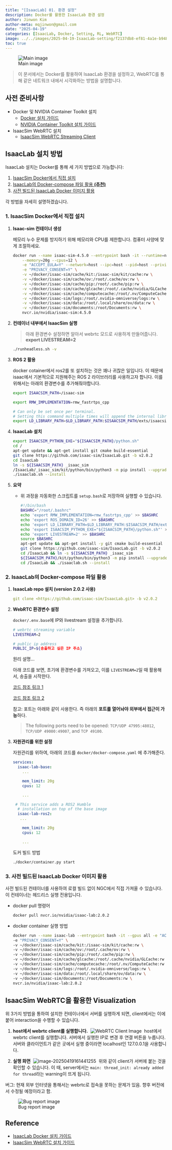 ```yaml
---
title: "[IsaacLab] 01. 환경 설정"
description: Docker를 활용한 IsaacLab 환경 설정
author: Jinwon Kim
author-meta: mqjinwon@gmail.com
date: "2025-04-19"
categories: [IsaacLab, Docker, Setting, RL, WebRTC]
image: ../../images/2025-04-19-IsaacLab-setting/f2137db8-ef81-4a1e-b948-019c4b6040d8.jpeg
toc: true
---
```


![Main image](../../images/2025-04-19-IsaacLab-setting/f2137db8-ef81-4a1e-b948-019c4b6040d8.jpeg)

> 이 문서에서는 Docker를 활용하여 IsaacLab 환경을 설정하고, WebRTC를 통해 같은 네트워크 내에서 시각화하는 방법을 설명합니다.

## 사전 준비사항

- Docker 및 NVIDIA Container Toolkit 설치
  - [Docker 설치 가이드](https://docs.docker.com/engine/install/ubuntu/)
  - [NVIDIA Container Toolkit 설치 가이드](https://docs.nvidia.com/datacenter/cloud-native/container-toolkit/install-guide.html)
- IsaacSim WebRTC 설치
  - [IsaacSim WebRTC Streaming Client](https://docs.isaacsim.omniverse.nvidia.com/4.5.0/installation/download.html#latest-release)

## IsaacLab 설치 방법

IsaacLab 설치는 Docker를 통해 세 가지 방법으로 가능합니다:

1. [IsaacSim Docker에서 직접 설치](#1-isaacsim-docker에서-직접-설치)
2. [IsaacLab의 Docker-compose 파일 활용 **(추천)**](#2-isaaclab의-docker-compose-파일-활용)
3. [사전 빌드된 IsaacLab Docker 이미지 활용](#3-사전-빌드된-isaaclab-docker-이미지-활용)

각 방법을 자세히 설명하겠습니다.

### 1. IsaacSim Docker에서 직접 설치

1. **Isaac-sim 컨테이너 생성**

   메모리 누수 문제를 방지하기 위해 메모리와 CPU를 제한합니다. 컴퓨터 사양에 맞게 조절하세요.

    ```bash
    docker run --name isaac-sim-4.5.0 --entrypoint bash -it --runtime=nvidia --gpus all \
        --memory=20g --cpus=12 \
        -e "ACCEPT_EULA=Y" --network=host --ipc=host --pid=host --privileged -e DISPLAY=$DISPLAY  \
        -e "PRIVACY_CONSENT=Y" \
        -v ~/docker/isaac-sim/cache/kit:/isaac-sim/kit/cache:rw \
        -v ~/docker/isaac-sim/cache/ov:/root/.cache/ov:rw \
        -v ~/docker/isaac-sim/cache/pip:/root/.cache/pip:rw \
        -v ~/docker/isaac-sim/cache/glcache:/root/.cache/nvidia/GLCache:rw \
        -v ~/docker/isaac-sim/cache/computecache:/root/.nv/ComputeCache:rw \
        -v ~/docker/isaac-sim/logs:/root/.nvidia-omniverse/logs:rw \
        -v ~/docker/isaac-sim/data:/root/.local/share/ov/data:rw \
        -v ~/docker/isaac-sim/documents:/root/Documents:rw \
        nvcr.io/nvidia/isaac-sim:4.5.0
    ```

2. **컨테이너 내부에서 IsaacSim 실행**

   > 아래 환경변수 설정하면 알아서 webrtc 모드로 사용하게 만들어줍니다.
   > **export LIVESTREAM=2**

   ```bash
   ./runheadless.sh -v
   ```

3. **ROS 2 활용**

   docker cotainer에서 ros2를 또 설치하는 것은 꽤나 귀찮은 일입니다. 이 때문에 isaac에서 기본적으로 지원해주는 ROS 2 라이브러리를 사용하고자 합니다. 이를 위해서는 아래의 환경변수를 추가해줘야합니다.

   ```bash
   export ISAACSIM_PATH=/isaac-sim
   
   export RMW_IMPLEMENTATION=rmw_fastrtps_cpp
   
   # Can only be set once per terminal.
   # Setting this command multiple times will append the internal library path again potentially leading to conflicts
   export LD_LIBRARY_PATH=$LD_LIBRARY_PATH:$ISAACSIM_PATH/exts/isaacsim.ros2.bridge/humble/lib
   ```

4. **IsaacLab 설치**

   ```bash
   export ISAACSIM_PYTHON_EXE="${ISAACSIM_PATH}/python.sh"
   cd /
   apt-get update && apt-get install git cmake build-essential
   git clone https://github.com/isaac-sim/IsaacLab.git -b v2.0.2
   cd IsaacLab
   ln -s ${ISAACSIM_PATH} _isaac_sim
   /IsaacLab/_isaac_sim/kit/python/bin/python3 -m pip install --upgrade pip
   ./isaaclab.sh --install
   ```

5. **요약**
   - 위 과정을 자동화한 스크립트를 `setup.bash`로 저장하여 실행할 수 있습니다.

        ```bash
        #!/bin/bash
        BASHRC="/root/.bashrc"
        echo 'export RMW_IMPLEMENTATION=rmw_fastrtps_cpp' >> $BASHRC
        echo 'export ROS_DOMAIN_ID=26' >> $BASHRC
        echo 'export LD_LIBRARY_PATH=$LD_LIBRARY_PATH:$ISAACSIM_PATH/exts/isaacsim.ros2.bridge/humble/lib' >> $BASHRC
        echo 'export ISAACSIM_PYTHON_EXE="${ISAACSIM_PATH}/python.sh"' >> $BASHRC
        echo 'export LIVESTREAM=2' >> $BASHRC
        source $BASHRC
        apt-get update && apt-get install -y git cmake build-essential
        git clone https://github.com/isaac-sim/IsaacLab.git -b v2.0.2
        cd /IsaacLab && ln -s ${ISAACSIM_PATH} _isaac_sim
        ${ISAACSIM_PATH}/kit/python/bin/python3 -m pip install --upgrade pip
        cd /IsaacLab && ./isaaclab.sh --install
        ```

### 2. IsaacLab의 Docker-compose 파일 활용

1. **IsaacLab repo 설치 (version 2.0.2 사용)**

   ```yaml
   git clone <https://github.com/isaac-sim/IsaacLab.git> -b v2.0.2
   ```

2. **WebRTC 환경변수 설정**

   `docker/.env.base`에 IP와 livestream 설정을 추가합니다.

   ```bash
   # webrtc streaming variable
   LIVESTREAM=2
   
   # public ip address
   PUBLIC_IP=${송출하고 싶은 IP 주소}
   ```

   원리 설명…

   아래 코드를 보면, 초기에 환경변수를 가져오고, 이를 `LIVESTREAM=2`일 때 활용해서, 송출을 시작한다.

   [코드 참조 링크 1](https://github.com/isaac-sim/IsaacLab/blob/b5fa0eb031a2413c182eeb54fa3a9295e8fd867c/source/isaaclab/isaaclab/app/app_launcher.py#L578)

   [코드 참조 링크 2](https://github.com/isaac-sim/IsaacLab/blob/b5fa0eb031a2413c182eeb54fa3a9295e8fd867c/source/isaaclab/isaaclab/app/app_launcher.py#L598)

   참고: 포트는 아래와 같이 사용한다. 즉 아래의 **포트를 열어놔야 외부에서 접근이 가능**하다.

   > The following ports need to be opened: `TCP/UDP 47995:48012`, `TCP/UDP 49000:49007`, and `TCP 49100`.


3. **자원관리를 위한 설정**

   자원관리를 위하여, 아래의 코드를 `docker/docker-compose.yaml`  에 추가해준다.

   ```yaml
   services:
     isaac-lab-base:    
       ...
       
       mem_limit: 20g
       cpus: 12
       
       ...
       
   	# This service adds a ROS2 Humble
     # installation on top of the base image
     isaac-lab-ros2:
   	  ...
     
       mem_limit: 20g
       cpus: 12
       
       ...
   ```

   도커 빌드 방법

    ```bash
    ./docker/container.py start
    ```

### 3. 사전 빌드된 IsaacLab Docker 이미지 활용

사전 빌드된 컨테이너를 사용하여 로컬 빌드 없이 NGC에서 직접 가져올 수 있습니다. 이 컨테이너는 헤드리스 실행 전용입니다.

- docker pull 명령어

    ```bash
    docker pull nvcr.io/nvidia/isaac-lab:2.0.2
    ```

- docker container 실행 방법

    ```bash
    docker run --name isaac-lab --entrypoint bash -it --gpus all -e "ACCEPT_EULA=Y" --rm --network=host \
    -e "PRIVACY_CONSENT=Y" \
    -v ~/docker/isaac-sim/cache/kit:/isaac-sim/kit/cache:rw \
    -v ~/docker/isaac-sim/cache/ov:/root/.cache/ov:rw \
    -v ~/docker/isaac-sim/cache/pip:/root/.cache/pip:rw \
    -v ~/docker/isaac-sim/cache/glcache:/root/.cache/nvidia/GLCache:rw \
    -v ~/docker/isaac-sim/cache/computecache:/root/.nv/ComputeCache:rw \
    -v ~/docker/isaac-sim/logs:/root/.nvidia-omniverse/logs:rw \
    -v ~/docker/isaac-sim/data:/root/.local/share/ov/data:rw \
    -v ~/docker/isaac-sim/documents:/root/Documents:rw \
    nvcr.io/nvidia/isaac-lab:2.0.2
    ```


## IsaacSim WebRTC을 활용한 Visualization

위 3가지 방법을 통하여 설치한 컨테이너에서 서버를 실행하게 되면, client에서는 이에 붙어 interaction을 수행할 수 있습니다.



1. **host에서 webrtc client를 실행합니다.**
​	![WebRTC Client Image](../../images/2025-04-19-IsaacLab-setting/image-20250419144440818.png)
​	host에서 webrtc client를 실행합니다. 서버에서 실행한 IP로 변경 후 연결 버튼을 누릅니다. 서버와 클라이언트가 같은 곳에서 실행 중이라면 localhost인 127.0.0.1을 사용합니다.


2. **실행 화면**
​	![image-20250419161441255](../../images/2025-04-19-IsaacLab-setting/image-20250419161441255.png)
​	위와 같이 client가 서버에 붙는 것을 확인할 수 있습니다. 이 때, server에서는 `main: thread_init: already added for thread`라는 warning이 뜨게 됩니다.



버그: 현재 외부 인터넷을 통해서는 webrtc로 접속을 못하는 문제가 있음. 향후 버전에서 수정될 예정이라고 함.

![Bug report image](../../images/2025-04-19-IsaacLab-setting/KakaoTalk_20250406_235845958.webp)




## Reference

- [IsaacLab Docker 설치 가이드](https://isaac-sim.github.io/IsaacLab/main/source/deployment/docker.html#docker-guide)
- [IsaacSim WebRTC 설치 가이드](https://docs.isaacsim.omniverse.nvidia.com/4.5.0/installation/download.html#isaac-sim-latest-release)
